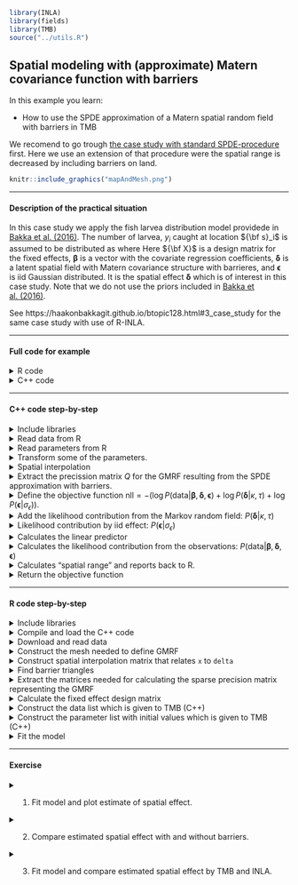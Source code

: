 ```r
library(INLA)
library(fields)
library(TMB)
source("../utils.R")
```


## **Spatial modeling with (approximate) Matern covariance function with barriers** 
In this example you learn:

* How to use the SPDE approximation of a Matern spatial random field with barriers in TMB

We recomend to go trough [the case study with standard SPDE-procedure](https://github.com/skaug/tmb-case-studies/tree/barrier/spde) first. Here we use an extension of that procedure were the spatial range is decreased by including barriers on land.



```r
knitr::include_graphics("mapAndMesh.png")
```

***
#### Description of the practical situation
In this case study we apply the fish larvea distribution model providede in
[Bakka et al. (2016)](https://www.researchgate.net/publication/306187253_Accounting_for_Physical_Barriers_in_Species_Distribution_Modeling_With_Non-Stationary_Spatial_Random_Effects). The number of larvea, $y_i$ caught at location ${\bf s}_i$ is assumed to be distributed as
\begin{align}
y_i \sim \text{Poisson}(\eta_i)
\end{align}
where
\begin{align}
\log \eta_i =  X \pmb{\beta} + \delta({\bf s}_i) + \epsilon_i.
\end{align}
Here ${\bf X}$ is a design matrix for the fixed effects, $\pmb{\beta}$ is a vector with the covariate regression coefficients, $\pmb{\delta}$ is a latent spatial field with Matern covariance structure with barrieres, and $\pmb{\epsilon}$ is iid Gaussian distributed. It is the spatial effect $\pmb{\delta}$ which is of interest in this case study. Note that we do not use the priors included in [Bakka et al. (2016)](https://www.researchgate.net/publication/306187253_Accounting_for_Physical_Barriers_in_Species_Distribution_Modeling_With_Non-Stationary_Spatial_Random_Effects). 


See https://haakonbakkagit.github.io/btopic128.html#3_case_study for the same case study with use of R-INLA.

***

#### Full code for example
<details> <summary> R code</summary>
```r
include_source("spdeBarrier.R", linesToInclud=c(1:999))
```
</details>
<details> <summary> C++ code</summary>
```r
include_source("spdeBarrier.cpp", linesToInclud=c(1:999))
```
</details>



***
#### C++ code step-by-step
<details>  
  <summary>Include libraries </summary>
```c++
  using namespace R_inla; // Includes SPDE-spesific functions, e.g. Q_spde()
  using namespace density; 
  using namespace Eigen; // Needed for utilisation of sparse matrices
```
</details>
<details>
  <summary>Read data from R</summary>
```c++
  DATA_VECTOR(y);      //The response
  DATA_STRUCT(spdeMatricesBarrier,spde_b); //Structure needed for the barrier procedure
  DATA_VECTOR(c);      // Scaling of range
  DATA_SPARSE_MATRIX(A);  //Matrix for interpolating points witin triangles
  DATA_MATRIX(X);         //Design matrix for fixed effects
```
* Note the line:  `DATA_STRUCT(spdeMatricesBarrier,spde_b);` With this line we include structures needed to construct the barrier precision matrix.
* Note also the line `DATA_VECTOR(c);`. `c` is a vector were the first element provides the range scaling constant off shore (here 1), and on shore (here 0.2).
</details>

<details>
  <summary>Read parameters from R</summary>
```c++
  PARAMETER_VECTOR(beta); //Regresion coefficients for intercept and covariates
  PARAMETER(log_tau); //log precision for spatial effect
  PARAMETER(log_kappa); //log spatial scale parameter in spatial effect
  PARAMETER(log_sigma_e); //log standard deviation in iid effect
  PARAMETER_VECTOR(x); //Spatial effect
  PARAMETER_VECTOR(epsilon);  //Iid effect
```
</details>

<details>
  <summary>Transform some of the parameters. </summary>
```c++
  Type tau = exp(log_tau);
  Type kappa = exp(log_kappa);
  Type sigma_e = exp(log_sigma_e);
```
</details>

<details>
  <summary>Spatial interpolation</summary>
```c++
  vector<Type> delta = (A*x)/tau;
```
* `x` is the value of the random field at the mesh nodes (see figure),
while `delta` is the value at the observation locations.
* We use `x` as our latent variable, to which the Laplace approximation is applied.
* `A` is a spatial interpolation matrix set up in R-INLA.
* Note in addition that `x` is "unscaled", i.e. its distribution does not depend on the precision paramater `tau`.
</details>

<details>
  <summary>Extract the precission matrix $Q$ for the GMRF resulting from the SPDE approximation with barriers. </summary>
```c++
  SparseMatrix<Type> Q;
  Q = Q_spde(spdeMatricesBarrier,kappa,c);
```
* Here we calculate the sparse precision matrix which accomondates for that the spatial range is five times shorter on land compared to at sea.
</details>

<details>
  <summary>Define the objective function 
  $\text{nll}=-\left(\log P(\text{data}|\pmb{\beta}, \pmb{\delta},\pmb{\epsilon}) + \log P(\pmb{\delta}|\kappa,\tau)+ \log P(\pmb{\epsilon}|\sigma_{\epsilon})\right)$. </summary>
```c++
  Type nll=0; //negative log-likelihood
```
</details>

<details>
  <summary>Add the likelihood contribution from the Markov random field: $P(\pmb{\delta}|\kappa,\tau)$ </summary>
```c++
  nll = GMRF(Q)(x);       
```

* `GMRF()` is part of the `density` namespace in TMB, and hence returns
  the *negative* log density of the multivariate normal density with
  precision matrix $Q$, evaluated at $x$.
* You may be surprised to find `GMRF(Q)(x)` instead of `GMRF(Q)(delta)` here. The reason is that we are working
internally with `x` instead of `delta` as noted above.
</details>


<details>
  <summary>Likelihood contribution by iid effect: $P(\pmb{\epsilon}|\sigma_{\epsilon})$ </summary>
```c++
  for(int i =0; i< y.size(); ++i){
    nll-= dnorm(epsilon(i), Type(0), sigma_e,true);
  }
```
</details>

<details>
  <summary>Calculates the linear predictor </summary>
```c++
  vector<Type> eta = exp(X*beta + delta + epsilon);
```
</details>

<details>
  <summary>Calculates the likelihood contribution from the observations: $P(\pmb{\text{data}}|\pmb{\beta},\pmb{\delta},\pmb{\epsilon})$ </summary>
```c++
  for(int i=0; i<y.size(); i++){
    nll -= dpois(y(i), eta(i),true);
  }
```
</details>


<details>
  <summary>Calculates "spatial range" and reports back to R.  </summary>
```c++
  Type range = sqrt(8)/kappa;  //Distance at which correlation has dropped to 0.1, see p. 4 in Lindgren et al. (2011)
  ADREPORT(range);      // Report point estimate and SD to R
  ADREPORT(x);
```
</details>

<details>
<summary>Return the objective function </summary>
```c++
  return nll;
```
</details>

***

#### R code step-by-step
<details>  
  <summary>Include libraries</summary>
```r
  library(TMB)
  library(INLA)
  library(fields)
```
</details>

<details>  
  <summary>Compile and load the C++ code</summary>
```r
  compile("spdeBarrier.cpp")
  dyn.load("spdeBarrier")
```
</details>

<details>  
  <summary>Download and read data</summary>
```r
  download.file(url = "https://haakonbakka.bitbucket.io/data/WebSiteData-Archipelago.RData", destfile = "WebSiteData-Archipelago.RData")
  load(file = "WebSiteData-Archipelago.RData")
```
</details>

<details>  
  <summary>Construct the mesh needed to define GMRF</summary>
```r
  mesh = inla.mesh.2d(boundary = poly.water,
                      loc=cbind(df$locx, df$locy),
                      max.edge = c(1,5)*0.6,
                      cutoff = 0.06,
                      offset = c(0.6, 4.6))
```

* Familiarity with R-INLA is needed to understand this code.
</details>

<details>  
  <summary>Construct spatial interpolation matrix that relates `x` to `delta`</summary>
```r
  A = inla.spde.make.A(mesh, loc = cbind(df$locx, df$locy))
```
</details>

<details>  
  <summary>Find barrier triangles</summary>
```r
  tl = length(mesh$graph$tv[,1])
  posTri = matrix(0, tl, 2)
  for(t in 1:tl){
    temp = mesh$loc[mesh$graph$tv[t, ], ]
    posTri[t,] = colMeans(temp)[c(1,2)]
  }
  posTri = SpatialPoints(posTri)
  normal = unlist(over(poly.water, posTri, returnList=T))
  barrier.triangles = setdiff(1:tl, normal)
```
* The vector `barrier.triangles` consists of indecies to all triangles which have center point on land. The triangles are shown in the figure above. Inside these triangles we decrease the spatial range.
</details>





<details>  
  <summary>Extract the matrices needed for calculating the sparse precision matrix representing the GMRF</summary>
```r
  fem = INLA:::inla.barrier.fem(mesh = mesh, barrier.triangles = barrier.triangles)
  spdeMatricesBarrier = list(C0 = fem$C[[1]],C1 =fem$C[[2]] ,D0 = fem$D[[1]],D1 = fem$D[[2]],I = fem$I ) 
```
</details>

<details>  
  <summary>Calculate the fixed effect design matrix</summary>
```r
X <- model.matrix( ~ 1,
                   data = df) #No covariates
```
* Only intercept is used in this example.
</details>

<details>  
  <summary>Construct the data list which is given to TMB (C++)</summary>
```r
  data = list(y = df$y.smelt,
              A = A,
              spdeMatrices = spdeMatrices,
              spdeMatricesBarrier = spdeMatricesBarrier,
              barrier = 1,
              c = c(1,0.2),
              X = as.matrix(X)
  )
```
* Two data sources `c` and `spdeMatricesBarrier` are of speciall interest in this case study. The secound element in `c` provides the scaling factor of the range on land, and `spdeMatricesBarrier` provides the structures needed to use the barrier option in TMB.
</details>

<details>  
  <summary>Construct the parameter list with initial values which is given to TMB (C++)</summary>
```r
  par = list(beta = rep(0,dim(X)[2]),
             log_tau =1,
             log_kappa = -3,
             log_sigma_e = -3,
             x = rep(0,mesh$n),
             epsilon = rep(0,length(df$y.smelt)))
```

* Note that numerical minimization routines such as `nlminb` can be sensitive to the staring values for `log_tau` and `log_kappa`.
</details>

<details>  
  <summary>Fit the model</summary>
```r
  obj <- MakeADFun(data, par, random=c("x", "epsilon"), DLL="spdeBarrier")
  opt <- nlminb(obj$par, obj$fn, obj$gr)
  rep = sdreport(obj)
```
</details>


***
#### Exercise

<details>  
  <summary> 1. Fit model and plot estimate of spatial effect.</summary>
  
  Follow the lines above to fit the model. Plot of spatial effect can e.g. be constructed like this:
  
```r
  proj = inla.mesh.projector(mesh)
  latentFieldMAP = rep$par.random[names(rep$par.random)=="x"]/exp(rep$par.fixed[which(names(rep$par.fixed)=="log_tau")])
  image.plot(proj$x,proj$y, inla.mesh.project(proj, latentFieldMAP),col =  colorRampPalette(c("white","yellow", "red"))(12),
             xlab = 'Easting', ylab = 'Northing',zlim = c(-4,10),
             main = "MAP estimate of spatial latent field",
             cex.lab = 1.1,cex.axis = 1.1, cex.main=1, cex.sub= 1.1)
  plot(inla.barrier.polygon(mesh, barrier.triangles), add=T)
  contour(proj$x, proj$y,inla.mesh.project(proj, latentFieldMAP) ,add = T,labcex  = 1,cex = 1)
```
  ![](spatialBarrierTMB2.png){width=40%}

</details>

<details>  
  <summary> 2. Compare estimated spatial effect with and without barriers.</summary>
  
  Standard SPDE-procedure can be used by setting `barrier` equal 0. Be sure you understand the implementation, and thereby why this is the case.
```r
  data = list(y = df$y.smelt,
              A = A,
              spdeMatrices = spdeMatrices,
              spdeMatricesBarrier = spdeMatricesBarrier,
              barrier = 0, #Turn of barrier
              c = c(1,0.2),
              X = as.matrix(X)
  )
  obj <- MakeADFun(data, par, random=c("x", "epsilon"), DLL="spdeBarrier")
  opt <- nlminb(obj$par, obj$fn, obj$gr)
  rep = sdreport(obj)
```
  ![](spatialBarrierTMB2.png){width=40%} ![](spatialTMB.png){width=40%}


</details>




<details>  
  <summary> 3. Fit model and compare estimated spatial effect by TMB and INLA.</summary>
  
* Code to run model with R-INLA is given here: https://haakonbakkagit.github.io/btopic128.html#3_case_study.

  ![](spatialBarrierTMB.png){width=40%} ![](spatialBarrierINLA.png){width=40%}

</details>



